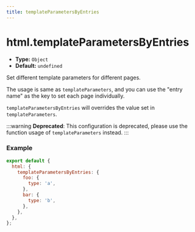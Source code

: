 ```yaml
---
title: templateParametersByEntries
---
```


# html.templateParametersByEntries

- **Type:** `Object`
- **Default:** `undefined`

Set different template parameters for different pages.

The usage is same as `templateParameters`, and you can use the "entry name" as the key to set each page individually.

`templateParametersByEntries` will overrides the value set in `templateParameters`.

:::warning
**Deprecated**: This configuration is deprecated, please use the function usage of `templateParameters` instead.
:::

### Example

```js
export default {
  html: {
    templateParametersByEntries: {
      foo: {
        type: 'a',
      },
      bar: {
        type: 'b',
      },
    },
  },
};
```
